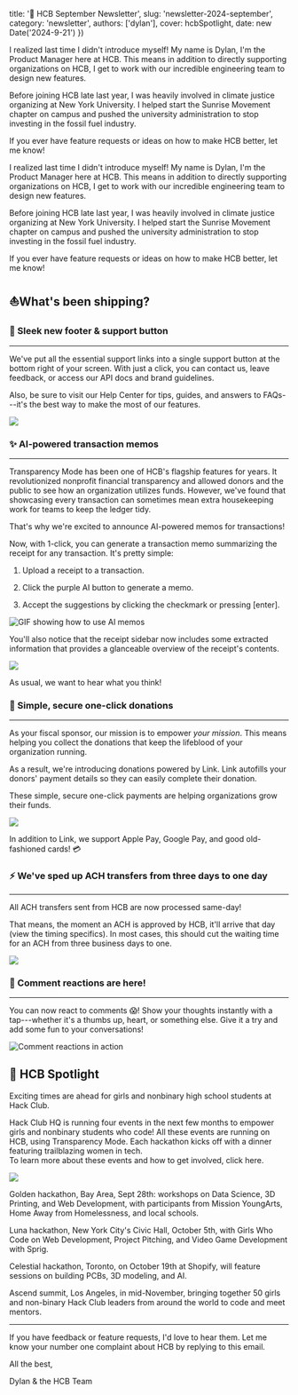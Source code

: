 
  title: '📣 HCB September Newsletter',
  slug: 'newsletter-2024-september',
  category: 'newsletter',
  authors: ['dylan'],
  cover: hcbSpotlight,
  date: new Date('2024-9-21')
})

<Preview>
I realized last time I didn't introduce myself! My name is Dylan, I'm the Product Manager here at HCB. This means in addition to directly supporting organizations on HCB, I get to work with our incredible engineering team to design new features.

Before joining HCB late last year, I was heavily involved in climate justice organizing at New York University. I helped start the Sunrise Movement chapter on campus and pushed the university administration to stop investing in the fossil fuel industry.

If you ever have feature requests or ideas on how to make HCB better, let me know!
</Preview>


I realized last time I didn't introduce myself! My name is Dylan, I'm the Product Manager here at HCB. This means in addition to directly supporting organizations on HCB, I get to work with our incredible engineering team to design new features.

Before joining HCB late last year, I was heavily involved in climate justice organizing at New York University. I helped start the Sunrise Movement chapter on campus and pushed the university administration to stop investing in the fossil fuel industry.

If you ever have feature requests or ideas on how to make HCB better, let me know!

<Author id="dylan" overrideText="Dylan" />

⛵What's been shipping?
----------------------

### 💫 Sleek new footer & support button

* * * * *

We've put all the essential support links into a single support button at the bottom right of your screen. With just a click, you can contact us, leave feedback, or access our API docs and brand guidelines.

Also, be sure to visit our Help Center for tips, guides, and answers to FAQs---it's the best way to make the most of our features.


<Image src={footerAndSupportButton} />

<Author id="manu" overrideText="Manu" />

### ✨ AI-powered transaction memos

* * * * *

Transparency Mode has been one of HCB's flagship features for years. It revolutionized nonprofit financial transparency and allowed donors and the public to see how an organization utilizes funds. However, we've found that showcasing every transaction can sometimes mean extra housekeeping work for teams to keep the ledger tidy.

That's why we're excited to announce AI-powered memos for transactions!

Now, with 1-click, you can generate a transaction memo summarizing the receipt for any transaction. It's pretty simple:

1.  Upload a receipt to a transaction.

1.  Click the purple AI button to generate a memo.

1.  Accept the suggestions by clicking the checkmark or pressing [enter].

![GIF showing how to use AI memos](https://d3b9kr64nievew.cloudfront.net/cm0fifigk009wtkga0yoe0xdd/cm0fihilh00a7m30fcemnwej7.gif)

You'll also notice that the receipt sidebar now includes some extracted information that provides a glanceable overview of the receipt's contents.


<Image src={receiptSidebar} />

As usual, we want to hear what you think!

<Author id="ian" overrideText="Ian" />

### 💝 Simple, secure one-click donations

* * * * *

As your fiscal sponsor, our mission is to empower *your mission*. This means helping you collect the donations that keep the lifeblood of your organization running.

As a result, we're introducing donations powered by Link. Link autofills your donors' payment details so they can easily complete their donation.

These simple, secure one-click payments are helping organizations grow their funds.


<Image src={link} />

In addition to Link, we support Apple Pay, Google Pay, and good old-fashioned cards! 💳

<Author id="gary" overrideText="Gary" />

### ⚡ We've sped up ACH transfers from three days to one day

* * * * *

All ACH transfers sent from HCB are now processed same-day!

That means, the moment an ACH is approved by HCB, it'll arrive that day (view the timing specifics). In most cases, this should cut the waiting time for an ACH from three business days to one.


<Image src={achTransfersIamSpeed} />

<Author id="sam" overrideText="Sam" />

### 🎉 Comment reactions are here!

* * * * *

You can now react to comments 😱! Show your thoughts instantly with a tap---whether it's a thumbs up, heart, or something else. Give it a try and add some fun to your conversations!

![Comment reactions in action](https://d3b9kr64nievew.cloudfront.net/cm0fifigk009wtkga0yoe0xdd/cm0figtv5019m28raxqy1ydcp.gif)

<Author id="manu" overrideText="Manu" />

🌟 HCB Spotlight
----------------

Exciting times are ahead for girls and nonbinary high school students at Hack Club.

Hack Club HQ is running four events in the next few months to empower girls and nonbinary students who code! All these events are running on HCB, using Transparency Mode. Each hackathon kicks off with a dinner featuring trailblazing women in tech.\
To learn more about these events and how to get involved, click here.


<Image src={hcbSpotlight} />

Golden hackathon, Bay Area, Sept 28th: workshops on Data Science, 3D Printing, and Web Development, with participants from Mission YoungArts, Home Away from Homelessness, and local schools.

Luna hackathon, New York City's Civic Hall, October 5th, with Girls Who Code on Web Development, Project Pitching, and Video Game Development with Sprig.

Celestial hackathon, Toronto, on October 19th at Shopify, will feature sessions on building PCBs, 3D modeling, and AI.

Ascend summit, Los Angeles, in mid-November, bringing together 50 girls and non-binary Hack Club leaders from around the world to code and meet mentors.

* * * * *

If you have feedback or feature requests, I'd love to hear them. Let me know your number one complaint about HCB by replying to this email.

All the best,

Dylan & the HCB Team